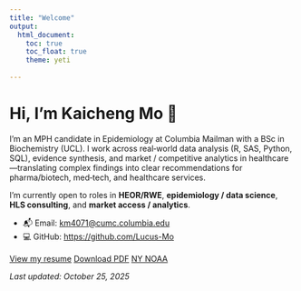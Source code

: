 ```yaml
---
title: "Welcome"
output: 
  html_document:
    toc: true
    toc_float: true
    theme: yeti
    
---
```


# Hi, I'm **Kaicheng Mo** 👋

I'm an MPH candidate in Epidemiology at Columbia Mailman with a BSc in Biochemistry (UCL). 
I work across real‑world data analysis (R, SAS, Python, SQL), evidence synthesis, and market / competitive analytics in healthcare—translating complex findings into clear recommendations for pharma/biotech, med‑tech, and healthcare services.

I'm currently open to roles in **HEOR/RWE**, **epidemiology / data science**, **HLS consulting**, and **market access / analytics**.

- 📬 Email: <km4071@cumc.columbia.edu>  
- 💻 GitHub: <https://github.com/Lucus-Mo>

<div style="margin-top: 1rem;">
  <a class="btn btn-primary" href="resume.html" role="button">View my resume</a>
  <a class="btn btn-default" href="assets/Kaicheng_Mo_RESUME_Industry.pdf" role="button"
     target="_blank" rel="noopener" download>Download PDF</a>
  <a class="btn btn-success" href="noaa_dashboard.html" role="button">NY NOAA</a>
</div>

_Last updated: October 25, 2025_